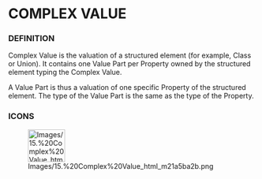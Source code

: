 
= COMPLEX VALUE =

=== DEFINITION ===

Complex Value is the valuation of a structured element (for example, Class or Union). It contains one Value Part per Property owned by the structured element typing the Complex Value.


A Value Part is thus a valuation of one specific Property of the structured element. The type of the Value Part is the same as the type of the Property.


=== ICONS ===

[[Image:Images/15.%20Complex%20Value_html_m21a5ba2b.png|75x66px]]

